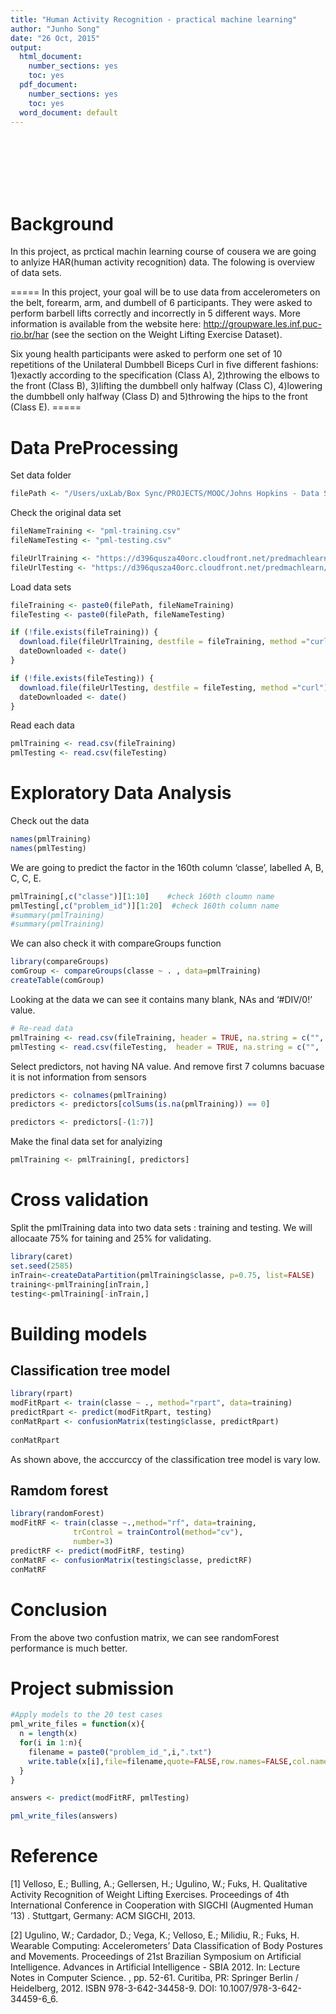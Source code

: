 ```yaml
---
title: "Human Activity Recognition - practical machine learning"
author: "Junho Song"
date: "26 Oct, 2015"
output:
  html_document:
    number_sections: yes
    toc: yes
  pdf_document:
    number_sections: yes
    toc: yes
  word_document: default
---
```

<br><br><br><br><br>


# Background  
In this project, as prctical machin learning course of cousera we are going to anlyize HAR(human activity recognition) data. The folowing is overview of data sets.  

=====
 In this project, your goal will be to use data from accelerometers on the belt, forearm, arm, and dumbell of 6 participants. They were asked to perform barbell lifts correctly and incorrectly in 5 different ways. More information is available from the website here: <http://groupware.les.inf.puc-rio.br/har> (see the section on the Weight Lifting Exercise Dataset).
 
Six young health participants were asked to perform one set of 10 repetitions of the Unilateral Dumbbell Biceps Curl in five different fashions:
1)exactly according to the specification (Class A),
2)throwing the elbows to the front (Class B),
3)lifting the dumbbell only halfway (Class C),
4)lowering the dumbbell only halfway (Class D) and
5)throwing the hips to the front (Class E).
=====

# Data PreProcessing 

Set data folder
```r
filePath <- "/Users/uxLab/Box Sync/PROJECTS/MOOC/Johns Hopkins - Data Science/8 Practical Machine Learning/project/data/"
```

Check the original data set
```r
fileNameTraining <- "pml-training.csv"
fileNameTesting <- "pml-testing.csv"

fileUrlTraining <- "https://d396qusza40orc.cloudfront.net/predmachlearn/pml-training.csv"
fileUrlTesting <- "https://d396qusza40orc.cloudfront.net/predmachlearn/pml-testing.csv"
```

Load data sets
```r
fileTraining <- paste0(filePath, fileNameTraining)
fileTesting <- paste0(filePath, fileNameTesting)

if (!file.exists(fileTraining)) {
  download.file(fileUrlTraining, destfile = fileTraining, method ="curl")
  dateDownloaded <- date()
}

if (!file.exists(fileTesting)) {
  download.file(fileUrlTesting, destfile = fileTesting, method ="curl")
  dateDownloaded <- date()
}
```

Read each data
```r
pmlTraining <- read.csv(fileTraining)
pmlTesting <- read.csv(fileTesting)
```


# Exploratory Data Analysis

Check out the data
```r
names(pmlTraining)
names(pmlTesting)
```

We are going to predict the factor in the 160th column ‘classe’, labelled A, B, C, C, E.
```r
pmlTraining[,c("classe")][1:10]    #check 160th cloumn name
pmlTesting[,c("problem_id")][1:20]  #check 160th column name
#summary(pmlTraining)
#summary(pmlTraining)
```

We can also check it with compareGroups function
```r
library(compareGroups)
comGroup <- compareGroups(classe ~ . , data=pmlTraining)
createTable(comGroup)
```

Looking at the data we can see it contains many blank, NAs and '#DIV/0!' value.
```r
# Re-read data
pmlTraining <- read.csv(fileTraining, header = TRUE, na.string = c("", 'NA', "#DIV/0!"))
pmlTesting <- read.csv(fileTesting,  header = TRUE, na.string = c("", 'NA', "#DIV/0!"))
```

Select predictors, not having NA value. And remove first 7 columns bacuase it is not information from sensors 
```r
predictors <- colnames(pmlTraining)
predictors <- predictors[colSums(is.na(pmlTraining)) == 0]

predictors <- predictors[-(1:7)]
```

Make the final data set for analyizing
```r
pmlTraining <- pmlTraining[, predictors]
```


# Cross validation 
Split the pmlTraining data into two data sets : training and testing. We will allocaate 75% for taining and 25% for validating. 
```r
library(caret)
set.seed(2585)
inTrain<-createDataPartition(pmlTraining$classe, p=0.75, list=FALSE)
training<-pmlTraining[inTrain,]
testing<-pmlTraining[-inTrain,]
```



# Building models
## Classification tree model
```r
library(rpart)
modFitRpart <- train(classe ~ ., method="rpart", data=training)
predictRpart <- predict(modFitRpart, testing)
conMatRpart <- confusionMatrix(testing$classe, predictRpart)
   
conMatRpart
```
As shown above, the acccurccy of the classification tree model is vary low.


## Ramdom forest
```r
library(randomForest)
modFitRF <- train(classe ~.,method="rf", data=training,
              trControl = trainControl(method="cv"),
              number=3)
predictRF <- predict(modFitRF, testing)
conMatRF <- confusionMatrix(testing$classe, predictRF)
conMatRF
```


# Conclusion
From the above two confustion matrix, we can see randomForest performance is much better. 

# Project submission
```r
#Apply models to the 20 test cases 
pml_write_files = function(x){
  n = length(x)
  for(i in 1:n){
    filename = paste0("problem_id_",i,".txt")
    write.table(x[i],file=filename,quote=FALSE,row.names=FALSE,col.names=FALSE)
  }
}

answers <- predict(modFitRF, pmlTesting)

pml_write_files(answers)
```




# Reference 
[1] Velloso, E.; Bulling, A.; Gellersen, H.; Ugulino, W.; Fuks, H. Qualitative Activity Recognition of Weight Lifting Exercises. Proceedings of 4th International Conference in Cooperation with SIGCHI (Augmented Human '13) . Stuttgart, Germany: ACM SIGCHI, 2013.

[2] Ugulino, W.; Cardador, D.; Vega, K.; Velloso, E.; Milidiu, R.; Fuks, H. Wearable Computing: Accelerometers' Data Classification of Body Postures and Movements. Proceedings of 21st Brazilian Symposium on Artificial Intelligence. Advances in Artificial Intelligence - SBIA 2012. In: Lecture Notes in Computer Science. , pp. 52-61. Curitiba, PR: Springer Berlin / Heidelberg, 2012. ISBN 978-3-642-34458-9. DOI: 10.1007/978-3-642-34459-6_6. 


